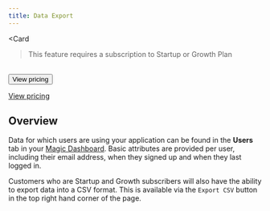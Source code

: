 ```yaml
---
title: Data Export
---
```



<Card

> This feature requires a subscription to Startup or Growth Plan

<br/>
<Button href="https://magic.link/pricing#features">
View pricing
</Button>
</Card>

[View pricing](https://magic.link/pricing#features)

## Overview

Data for which users are using your application can be found in the **Users** tab in your [Magic Dashboard](https://dashboard.magic.link/). Basic attributes are provided per user, including their email address, when they signed up and when they last logged in.

Customers who are Startup and Growth subscribers will also have the ability to export data into a CSV format. This is available via the `Export CSV` button in the top right hand corner of the page.

<Frame>
  <img src="/images/screenshot-data-export.webp" alt="" />
</Frame>
